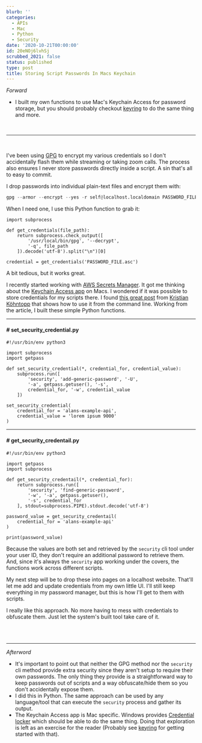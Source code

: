 ```yaml
---
blurb: ''
categories:
  - APIs
  - Mac
  - Python
  - Security
date: '2020-10-21T00:00:00'
id: 20eNOj6lvhSj
scrubbed_2021: false
status: published
type: post
title: Storing Script Passwords In Macs Keychain
---
```


_Forward_

- I built my own functions to use Mac's Keychain Access for password storage, but you should probably checkout [keyring](https://pypi.org/project/keyring/) to do the same thing and more.

<br />

---



<br />

I've been using [GPG](https://gnupg.org) to encrypt my various credentials so I don't accidentally flash them while streaming or taking zoom calls. The process also ensures I never store passwords directly inside a script. A sin that's all to easy to commit. 

I drop passwords into individual plain-text files and encrypt them with:

```python
gpg --armor --encrypt --yes -r self@localhost.localdomain PASSWORD_FILE
```

When I need one, I use this Python function to grab it:

```python{numberLines: true}
import subprocess

def get_credentials(file_path):    
    return subprocess.check_output([
        '/usr/local/bin/gpg', '--decrypt', 
        '-q', file_path
    ]).decode('utf-8').split("\n")[0]

credential = get_credentials('PASSWORD_FILE.asc')
```

A bit tedious, but it works great.

I recently started working with [AWS Secrets Manager](https://aws.amazon.com/secrets-manager/). It got me thinking about the [Keychain Access app](https://support.apple.com/guide/keychain-access/what-is-keychain-access-kyca1083/mac) on Macs. I wondered if it was possible to store credentials for my scripts there. I found [this great post](https://blog.koehntopp.info/2017/01/26/command-line-access-to-the-mac-keychain.html) from [Kristian Köhntopp](https://twitter.com/isotopp) that shows how to use it from the command line. Working from the article, I built these simple Python functions. 

---


#### # set_security_credential.py

```python{numberLines: true}
#!/usr/bin/env python3

import subprocess
import getpass

def set_security_credential(*, credential_for, credential_value):
    subprocess.run([
        'security', 'add-generic-password', '-U',
        '-a', getpass.getuser(), '-s',
        credential_for, '-w', credential_value
    ])

set_security_credential(
    credential_for = 'alans-example-api',
    credential_value = 'lorem ipsum 9000'
)
```

---


#### # get_security_credentail.py

```python{numberLines: true}
#!/usr/bin/env python3

import getpass
import subprocess

def get_security_credentail(*, credential_for):
    return subprocess.run([
        'security', 'find-generic-password',
        '-w', '-a', getpass.getuser(),
        '-s', credential_for
    ], stdout=subprocess.PIPE).stdout.decode('utf-8')

password_value = get_security_credentail(
    credential_for = 'alans-example-api'
)

print(password_value)
```

Because the values are both set and retrieved by the `security` cli tool under your user ID, they don't require an additional password to retrieve them. And, since it's always the `security` app working under the covers, the functions work across different scripts. 

My next step will be to drop these into pages on a localhost website. That'll let me add and update credentials from my own little UI. I'll still keep everything in my password manager, but this is how I'll get to them with scripts.

I really like this approach. No more having to mess with credentials to obfuscate them. Just let the system's built tool take care of it. 

<br /><br />

---


_Afterword_

- It's important to point out that neither the GPG method nor the `security` cli method provide extra security since they aren't setup to require their own passwords. The only thing they provide is a straightforward way to keep passwords out of scripts and a way obfuscate/hide them so you don't accidentally expose them.
- I did this in Python. The same approach can be used by any language/tool that can execute the `security` process and gather its output. 
- The Keychain Access app is Mac specific. Windows provides [Credential locker](https://docs.microsoft.com/en-us/windows/uwp/security/credential-locker) which should be able to do the same thing. Doing that exploration is left as an exercise for the reader (Probably see [keyring](https://pypi.org/project/keyring/) for getting started with that).
